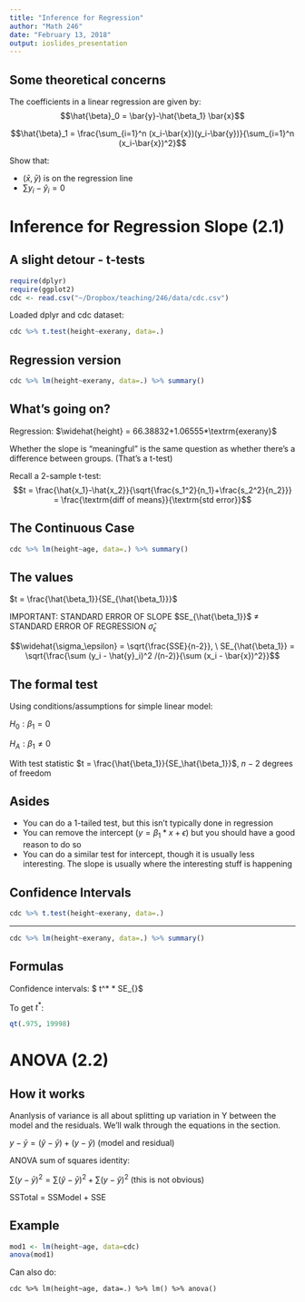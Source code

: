 ```yaml
---
title: "Inference for Regression"
author: "Math 246"
date: "February 13, 2018"
output: ioslides_presentation
---
```


## Some theoretical concerns

The coefficients in a linear regression are given by:
$$\hat{\beta}_0 = \bar{y}-\hat{\beta_1} \bar{x}$$

$$\hat{\beta}_1 = \frac{\sum_{i=1}^n (x_i-\bar{x})(y_i-\bar{y})}{\sum_{i=1}^n (x_i-\bar{x})^2}$$

Show that:

* $(\bar{x}, \bar{y})$ is on the regression line
* $\sum y_i-\hat{y}_i=0$

# Inference for Regression Slope (2.1)

## A slight detour - t-tests

```r
require(dplyr)
require(ggplot2)
cdc <- read.csv("~/Dropbox/teaching/246/data/cdc.csv")
```

Loaded dplyr and cdc dataset:

```r
cdc %>% t.test(height~exerany, data=.)
```

## Regression version {.smaller}

```r
cdc %>% lm(height~exerany, data=.) %>% summary()
```

## What's going on?

Regression: $\widehat{height} = 66.38832+1.06555*\textrm{exerany}$

Whether the slope is "meaningful" is the same question as whether there's a difference between groups. (That's a t-test)

Recall a 2-sample t-test: $$t = \frac{\hat{x_1}-\hat{x_2}}{\sqrt{\frac{s_1^2}{n_1}+\frac{s_2^2}{n_2}}} = \frac{\textrm{diff of means}}{\textrm{std error}}$$

## The Continuous Case {.smaller}

```r
cdc %>% lm(height~age, data=.) %>% summary()
```

## The values

$t = \frac{\hat{\beta_1}}{SE_{\hat{\beta_1}}}$

IMPORTANT: STANDARD ERROR OF SLOPE $SE_{\hat{\beta_1}}$ $\neq$ STANDARD ERROR OF REGRESSION $\hat{\sigma}_\epsilon$

$$\widehat{\sigma_\epsilon} = \sqrt{\frac{SSE}{n-2}}, \ SE_{\hat{\beta_1}} = \sqrt{\frac{\sum (y_i - \hat{y}_i)^2 /(n-2)}{\sum (x_i - \bar{x})^2}}$$

## The formal test

Using conditions/assumptions for simple linear model:

$H_0: \beta_1 = 0$

$H_A: \beta_1 \neq 0$

With test statistic $t = \frac{\hat{\beta_1}}{SE_\hat{\beta_1}}$, $n-2$ degrees of freedom

## Asides

* You can do a 1-tailed test, but this isn't typically done in regression
* You can remove the intercept ($y = \beta_1*x + \epsilon$) but you should have a good reason to do so
* You can do a similar test for intercept, though it is usually less interesting. The slope is usually where the interesting stuff is happening

## Confidence Intervals

```r
cdc %>% t.test(height~exerany, data=.)
```

---

```r
cdc %>% lm(height~exerany, data=.) %>% summary()
```

## Formulas

Confidence intervals:
$ \hat{\beta_1} \pm t^* * SE_{\hat{\beta_1}}$

To get $t^*$:
```r
qt(.975, 19998)
```


# ANOVA (2.2)

## How it works

Ananlysis of variance is all about splitting up variation in Y between the model and the residuals. We'll walk through the equations in the section.

$y - \bar{y} = (\hat{y}-\bar{y}) + (y - \hat{y})$ (model and residual)

ANOVA sum of squares identity:

$\sum (y - \bar{y})^2 = \sum (\hat{y} - \bar{y})^2 + \sum(y - \hat{y})^2$ (this is not obvious)

SSTotal = SSModel + SSE

## Example

```r
mod1 <- lm(height~age, data=cdc)
anova(mod1)
```
 
 Can also do:
 
`cdc %>% lm(height~age, data=.) %>% lm() %>% anova()`
 
